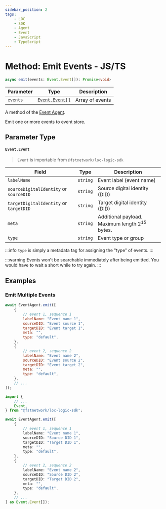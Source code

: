 ```yaml
---
sidebar_position: 2
tags:
    - LOC
    - SDK
    - Agent
    - Event
    - JavaScript
    - TypeScript
---
```


# Method: Emit Events - JS/TS

```typescript
async emit(events: Event.Event[]): Promise<void>
```

| Parameter | Type                           | Description     |
| --------- | ------------------------------ | --------------- |
| `events`  | [`Event.Event[]`](#eventevent) | Array of events |

A method of the [Event Agent](/sdk-ts/agents/event-store/intro).

Emit one or more events to event store.

## Parameter Type

#### `Event.Event`

> `Event` is importable from `@fstnetwork/loc-logic-sdk`

| Field                                  | Type     | Description                                              |
| -------------------------------------- | -------- | -------------------------------------------------------- |
| `labelName`                            | `string` | Event label (event name)                                 |
| `sourceDigitalIdentity` or `sourceDID` | `string` | Source digital identity (DID)                            |
| `targetDigitalIdentity` or `targetDID` | `string` | Target digital identity (DID)                            |
| `meta`                                 | `string` | Additional payload. Maximum length 2<sup>15</sup> bytes. |
| `type`                                 | `string` | Event type or group                                      |

:::info
`type` is simply a metadata tag for assigning the "type" of events.
:::

:::warning
Events won't be searchable immediately after being emitted. You would have to wait a short while to try again.
:::

## Examples

### Emit Multiple Events


<Tabs>
  <TabItem value="js" label="JavaScript" default>

```javascript showLineNumbers
await EventAgent.emit([
    {
        // event 1, sequence 1
        labelName: "Event name 1",
        sourceDID: "Event source 1",
        targetDID: "Event target 1",
        meta: "",
        type: "default",
    },
    {
        // event 2, sequence 2
        labelName: "Event name 2",
        sourceDID: "Event source 2",
        targetDID: "Event target 2",
        meta: "",
        type: "default",
    },
    // ...
]);
```

  </TabItem>
  <TabItem value="ts" label="TypeScript">

```typescript title="Import" showLineNumbers
import {
    // ...
    Event,
} from "@fstnetwork/loc-logic-sdk";
```

```typescript title="Logic" showLineNumbers
await EventAgent.emit([
    {
        // event 1, sequence 1
        labelName: "Event name 1",
        sourceDID: "Source DID 1",
        targetDID: "Target DID 1",
        meta: "",
        type: "default",
    },
    {
        // event 2, sequence 2
        labelName: "Event name 2",
        sourceDID: "Source DID 2",
        targetDID: "Target DID 2",
        meta: "",
        type: "default",
    },
    // ...
] as Event.Event[]);
```

  </TabItem>
</Tabs>
